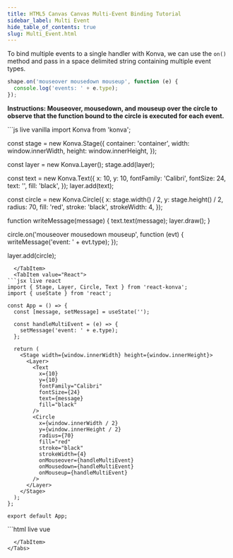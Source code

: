 ```yaml
---
title: HTML5 Canvas Canvas Multi-Event Binding Tutorial
sidebar_label: Multi Event
hide_table_of_contents: true
slug: Multi_Event.html
---
```


To bind multiple events to a single handler with Konva, we can use the `on()` method and pass in a space delimited string containing multiple event types.

```js
shape.on('mouseover mousedown mouseup', function (e) {
  console.log('events: ' + e.type);
});
```

**Instructions: Mouseover, mousedown, and mouseup over the circle to observe that the function bound to the circle is executed for each event.**


<Tabs>
  <TabItem value="Vanilla" default>
```js live vanilla
import Konva from 'konva';

const stage = new Konva.Stage({
  container: 'container',
  width: window.innerWidth,
  height: window.innerHeight,
});

const layer = new Konva.Layer();
stage.add(layer);

const text = new Konva.Text({
  x: 10,
  y: 10,
  fontFamily: 'Calibri',
  fontSize: 24,
  text: '',
  fill: 'black',
});
layer.add(text);

const circle = new Konva.Circle({
  x: stage.width() / 2,
  y: stage.height() / 2,
  radius: 70,
  fill: 'red',
  stroke: 'black',
  strokeWidth: 4,
});

function writeMessage(message) {
  text.text(message);
  layer.draw();
}

circle.on('mouseover mousedown mouseup', function (evt) {
  writeMessage('event: ' + evt.type);
});

layer.add(circle);
```
  </TabItem>
  <TabItem value="React">
```jsx live react
import { Stage, Layer, Circle, Text } from 'react-konva';
import { useState } from 'react';

const App = () => {
  const [message, setMessage] = useState('');

  const handleMultiEvent = (e) => {
    setMessage('event: ' + e.type);
  };

  return (
    <Stage width={window.innerWidth} height={window.innerHeight}>
      <Layer>
        <Text
          x={10}
          y={10}
          fontFamily="Calibri"
          fontSize={24}
          text={message}
          fill="black"
        />
        <Circle
          x={window.innerWidth / 2}
          y={window.innerHeight / 2}
          radius={70}
          fill="red"
          stroke="black"
          strokeWidth={4}
          onMouseover={handleMultiEvent}
          onMousedown={handleMultiEvent}
          onMouseup={handleMultiEvent}
        />
      </Layer>
    </Stage>
  );
};

export default App;
```
  </TabItem>
  <TabItem value="Vue">
```html live vue
<template>
  <v-stage :config="stageSize">
    <v-layer>
      <v-text :config="textConfig" />
      <v-circle
        :config="circleConfig"
        @mouseover="handleMultiEvent"
        @mousedown="handleMultiEvent"
        @mouseup="handleMultiEvent"
      />
    </v-layer>
  </v-stage>
</template>

<script setup>
import { ref, computed } from 'vue';

const message = ref('');

const stageSize = {
  width: window.innerWidth,
  height: window.innerHeight
};

const textConfig = computed(() => ({
  x: 10,
  y: 10,
  fontFamily: 'Calibri',
  fontSize: 24,
  text: message.value,
  fill: 'black'
}));

const circleConfig = {
  x: window.innerWidth / 2,
  y: window.innerHeight / 2,
  radius: 70,
  fill: 'red',
  stroke: 'black',
  strokeWidth: 4
};

const handleMultiEvent = (e) => {
  message.value = 'event: ' + e.type;
};
</script>
```
  </TabItem>
</Tabs> 